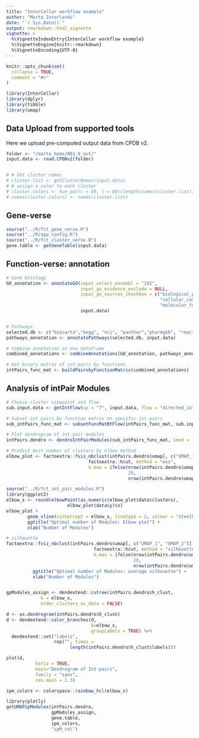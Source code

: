 ```yaml
---
title: "InterCellar workflow example"
author: "Marta Interlandi"
date: "`r Sys.Date()`"
output: rmarkdown::html_vignette
vignette: >
  %\VignetteIndexEntry{InterCellar workflow example}
  %\VignetteEngine{knitr::rmarkdown}
  %\VignetteEncoding{UTF-8}
---
```


```r
knitr::opts_chunk$set(
  collapse = TRUE,
  comment = "#>"
)
```

```r
library(InterCellar)
library(dplyr)
library(tibble)
library(umap)
```

## Data Upload from supported tools
Here we upload pre-computed output data from CPDB v2.

```r
folder <- "/marta_home/RB1-8_out/"
input.data <- read.CPDBv2(folder)


# # Get cluster names
# cluster.list <- getClusterNames(input.data)
# # assign a color to each cluster
# cluster.colors <- hue_pal(c = 80, l = 80)(length(names(cluster.list)))
# names(cluster.colors) <- names(cluster.list)
```

## Gene-verse

```r
source("../R/fct_gene_verse.R")
source("../R/app_config.R")
source("../R/fct_cluster_verse.R")
gene.table <- getGeneTable(input.data)


```

## Function-verse: annotation


```r
# Gene Ontology
GO_annotation <- annotateGO(input_select_ensembl = "102", 
                            input_go_evidence_exclude = NULL,
                            input_go_sources_checkbox = c("biological_process", 
                                                          "cellular_component", 
                                                          "molecular_function"),
                            input.data)


# Pathways
selected.db <- c("biocarta","kegg", "nci", "panther","pharmgkb", "reactome")
pathways_annotation <- annotatePathways(selected.db, input.data)

# Combine annotation in one dataframe
combined_annotations <- combineAnnotations(GO_annotation, pathways_annotation)

# Get binary matrix of int-pairs by functions
intPairs_func_mat <- buildPairsbyFunctionMatrix(combined_annotations)


```

## Analysis of intPair Modules


```r
# Choose cluster viewpoint and flow
sub.input.data <- getIntFlow(vp = "7", input.data, flow = "directed_in")

# Subset int pairs by function matrix on specific int pairs
sub_intPairs_func_mat <- subsetFuncMatBYFlow(intPairs_func_mat, sub.input.data)

# Plot dendrogram of int-pair modules
intPairs.dendro <- dendroIntPairModules(sub_intPairs_func_mat, seed = 123)

# Predict best number of clusters by elbow method
elbow_plot <- factoextra::fviz_nbclust(intPairs.dendro$umap[, c("UMAP_1", "UMAP_2")], 
                               factoextra::hcut, method = "wss",
                               k.max = ifelse(nrow(intPairs.dendro$umap) > 10, 
                                              20,
                                              nrow(intPairs.dendro$umap) - 1)) 

source("../R/fct_int_pair_modules.R")
library(ggplot2)
elbow_x <- round(elbowPoint(as.numeric(elbow_plot$data$clusters), 
                       elbow_plot$data$y)$x)
elbow_plot + 
        geom_vline(xintercept = elbow_x, linetype = 2, colour = "steelblue") +
        ggtitle("Optimal number of Modules: Elbow plot") +
        xlab("Number of Modules")

# silhouette
factoextra::fviz_nbclust(intPairs.dendro$umap[, c("UMAP_1", "UMAP_2")],
                                 factoextra::hcut, method = "silhouette",
                                 k.max = ifelse(nrow(intPairs.dendro$umap) > 10, 
                                                20,
                                                nrow(intPairs.dendro$umap) - 1)) +
          ggtitle("Optimal number of Modules: average silhouette") +
          xlab("Number of Modules")


gpModules_assign <- dendextend::cutree(intPairs.dendro$h_clust, 
             k = elbow_x, 
             order_clusters_as_data = FALSE)

d <- as.dendrogram(intPairs.dendro$h_clust)
d <- dendextend::color_branches(d, 
                                k=elbow_x, 
                                groupLabels = TRUE) %>%
  dendextend::set("labels", 
                  rep("", times = 
                        length(intPairs.dendro$h_clust$labels)))

plot(d, 
           horiz = TRUE, 
           main="Dendrogram of Int-pairs", 
           family = "sans", 
           cex.main = 1.3)

ipm_colors <- colorspace::rainbow_hcl(elbow_x)

library(plotly)
getUMAPipModules(intPairs.dendro, 
                 gpModules_assign, 
                 gene.table,
                 ipm_colors,
                 "ipM_col")

```


